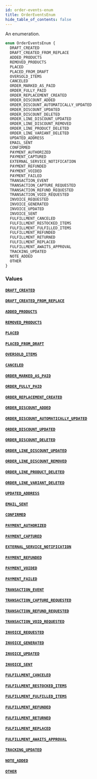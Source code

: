 ```yaml
---
id: order-events-enum
title: OrderEventsEnum
hide_table_of_contents: false
---
```


An enumeration.

```graphql
enum OrderEventsEnum {
  DRAFT_CREATED
  DRAFT_CREATED_FROM_REPLACE
  ADDED_PRODUCTS
  REMOVED_PRODUCTS
  PLACED
  PLACED_FROM_DRAFT
  OVERSOLD_ITEMS
  CANCELED
  ORDER_MARKED_AS_PAID
  ORDER_FULLY_PAID
  ORDER_REPLACEMENT_CREATED
  ORDER_DISCOUNT_ADDED
  ORDER_DISCOUNT_AUTOMATICALLY_UPDATED
  ORDER_DISCOUNT_UPDATED
  ORDER_DISCOUNT_DELETED
  ORDER_LINE_DISCOUNT_UPDATED
  ORDER_LINE_DISCOUNT_REMOVED
  ORDER_LINE_PRODUCT_DELETED
  ORDER_LINE_VARIANT_DELETED
  UPDATED_ADDRESS
  EMAIL_SENT
  CONFIRMED
  PAYMENT_AUTHORIZED
  PAYMENT_CAPTURED
  EXTERNAL_SERVICE_NOTIFICATION
  PAYMENT_REFUNDED
  PAYMENT_VOIDED
  PAYMENT_FAILED
  TRANSACTION_EVENT
  TRANSACTION_CAPTURE_REQUESTED
  TRANSACTION_REFUND_REQUESTED
  TRANSACTION_VOID_REQUESTED
  INVOICE_REQUESTED
  INVOICE_GENERATED
  INVOICE_UPDATED
  INVOICE_SENT
  FULFILLMENT_CANCELED
  FULFILLMENT_RESTOCKED_ITEMS
  FULFILLMENT_FULFILLED_ITEMS
  FULFILLMENT_REFUNDED
  FULFILLMENT_RETURNED
  FULFILLMENT_REPLACED
  FULFILLMENT_AWAITS_APPROVAL
  TRACKING_UPDATED
  NOTE_ADDED
  OTHER
}
```

### Values

#### [`DRAFT_CREATED`](#)

#### [`DRAFT_CREATED_FROM_REPLACE`](#)

#### [`ADDED_PRODUCTS`](#)

#### [`REMOVED_PRODUCTS`](#)

#### [`PLACED`](#)

#### [`PLACED_FROM_DRAFT`](#)

#### [`OVERSOLD_ITEMS`](#)

#### [`CANCELED`](#)

#### [`ORDER_MARKED_AS_PAID`](#)

#### [`ORDER_FULLY_PAID`](#)

#### [`ORDER_REPLACEMENT_CREATED`](#)

#### [`ORDER_DISCOUNT_ADDED`](#)

#### [`ORDER_DISCOUNT_AUTOMATICALLY_UPDATED`](#)

#### [`ORDER_DISCOUNT_UPDATED`](#)

#### [`ORDER_DISCOUNT_DELETED`](#)

#### [`ORDER_LINE_DISCOUNT_UPDATED`](#)

#### [`ORDER_LINE_DISCOUNT_REMOVED`](#)

#### [`ORDER_LINE_PRODUCT_DELETED`](#)

#### [`ORDER_LINE_VARIANT_DELETED`](#)

#### [`UPDATED_ADDRESS`](#)

#### [`EMAIL_SENT`](#)

#### [`CONFIRMED`](#)

#### [`PAYMENT_AUTHORIZED`](#)

#### [`PAYMENT_CAPTURED`](#)

#### [`EXTERNAL_SERVICE_NOTIFICATION`](#)

#### [`PAYMENT_REFUNDED`](#)

#### [`PAYMENT_VOIDED`](#)

#### [`PAYMENT_FAILED`](#)

#### [`TRANSACTION_EVENT`](#)

#### [`TRANSACTION_CAPTURE_REQUESTED`](#)

#### [`TRANSACTION_REFUND_REQUESTED`](#)

#### [`TRANSACTION_VOID_REQUESTED`](#)

#### [`INVOICE_REQUESTED`](#)

#### [`INVOICE_GENERATED`](#)

#### [`INVOICE_UPDATED`](#)

#### [`INVOICE_SENT`](#)

#### [`FULFILLMENT_CANCELED`](#)

#### [`FULFILLMENT_RESTOCKED_ITEMS`](#)

#### [`FULFILLMENT_FULFILLED_ITEMS`](#)

#### [`FULFILLMENT_REFUNDED`](#)

#### [`FULFILLMENT_RETURNED`](#)

#### [`FULFILLMENT_REPLACED`](#)

#### [`FULFILLMENT_AWAITS_APPROVAL`](#)

#### [`TRACKING_UPDATED`](#)

#### [`NOTE_ADDED`](#)

#### [`OTHER`](#)
